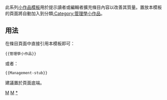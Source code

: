 <includeonly></includeonly><noinclude>{{template doc page viewed directly}}</noinclude>
<!-- 在本行下編輯模板說明 -->
此系列[[:Category:小作品模板|小作品模板]]用於提示讀者或編輯者擴充條目內容以改善其質量。置放本模板的頁面將自動加入到分類[[:Category:管理學小作品]]。
== 用法 ==
在條目頁面中直接引用本模板即可：
<pre>{{管理學小作品}}
</pre>
或者：
<pre>{{Management-stub}}
</pre>
建議置於頁面底端。
<includeonly>
<!-- 本行下加入模板的分類 -->
[[Category:經濟小作品模板|M]]
[[Category:組織小作品模板|M]]
[[Category:管理學小作品|*]]
<!-- 本行下加入模板的跨語言鏈接 -->
</includeonly>